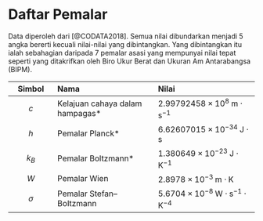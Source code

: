 \backmatter

# Daftar Pemalar {-}

Data diperoleh dari [@CODATA2018]. Semua nilai dibundarkan menjadi 5 angka bererti kecuali nilai-nilai yang dibintangkan. Yang dibintangkan itu ialah sebahagian daripada 7 pemalar asasi yang mempunyai nilai tepat seperti yang ditakrifkan oleh Biro Ukur Berat dan Ukuran Am Antarabangsa (BIPM).

| Simbol | Nama | Nilai|
|:---:|:----------|:----------|
|$c$| Kelajuan cahaya dalam hampagas* | $2.99792458\times 10^8\;\text{m}\cdot\text{s}^{-1}$ |
|$h$| Pemalar Planck* | $6.62607015 \times 10^{-34}\;\text{J}\cdot\text{s}$ |
|$k_B$| Pemalar Boltzmann* | $1.380649\times 10^{-23}\;\text{J}\cdot\text{K}^{-1}$ |
|$W$| Pemalar Wien | $2.8978 \times 10^{-3}\;\text{m}\cdot\text{K}$ |
|$\sigma$| Pemalar Stefan&ndash;Boltzmann | $5.6704\times 10^{-8}\;\text{W}\cdot\text{s}^{-1}\cdot\text{K}^{-4}$ |

